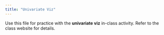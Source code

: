 ```yaml
---
title: "Univariate Viz"
---
```


Use this file for practice with the **univariate viz** in-class activity.  Refer to the class website for details.

